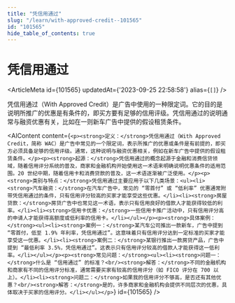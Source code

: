 ```yaml
---
title: "凭信用通过"
slug: "/learn/with-approved-credit--101565"
id: "101565"
hide_table_of_contents: true
---
```



# 凭信用通过

<ArticleMeta id={101565} updatedAt={'2023-09-25 22:58:58'} alias={`[]`} />
<div className='border-solid border-b border-t-0 my-4 border-[var(--ifm-color-gray-300)]' />

凭信用通过（With Approved Credit）是广告中使用的一种限定词。它的目的是说明所推广的优惠是有条件的，即买方要有足够的信用评级。凭信用通过的说明通常与融资优惠有关，比如在一则新车广告中提供的假设租赁条件。

<AIContent content={`<p><strong>定义：</strong>凭信用通过（With Approved Credit，简称 WAC）是广告中常见的一个限定词，表示所推广的优惠或条件是有前提的，即买方必须具备足够的信用评级。通常，这种说明与融资优惠相关，例如在新车广告中提供的假设租赁条件。</p><p><strong>起源：</strong>凭信用通过的概念起源于金融和消费信贷领域，随着信用评分系统的普及，商家和金融机构开始使用这一术语来明确说明优惠条件的适用范围。20 世纪中期，随着信用卡和消费贷款的普及，这一术语逐渐被广泛使用。</p><p><strong>类别与特点：</strong>凭信用通过主要应用于以下几类场景：<ul><li><strong>汽车融资：</strong>在汽车广告中，常见的 “零首付” 或 “低利率” 优惠通常附带凭信用通过的条件，只有信用评分较高的买家才能享受这些优惠。</li><li><strong>房屋贷款：</strong>房贷广告中也常见这一术语，表示只有信用良好的借款人才能获得较低的利率。</li><li><strong>信用卡优惠：</strong>一些信用卡推广活动中，只有信用评分高的申请人才能获得高额度或低利率的信用卡。</li></ul></p><p><strong>具体案例：</strong><ul><li><strong>案例一：</strong>某汽车公司推出一款新车，广告中提到 “零首付，低至 1.9% 年利率，凭信用通过”。这意味着只有信用评分达到一定标准的买家才能享受这一优惠。</li><li><strong>案例二：</strong>某银行推出一款房贷产品，广告中提到 “最低利率 3.5%，凭信用通过”。这表示只有信用评分较高的借款人才能获得这一低利率。</li></ul></p><p><strong>常见问题：</strong><ul><li><strong>问题一：</strong>什么是 “信用通过” 的标准？<br/><strong>解答：</strong>不同的金融机构和商家有不同的信用评分标准，通常需要买家有较高的信用评分（如 FICO 评分在 700 以上）。</li><li><strong>问题二：</strong>如果我的信用评分不够高，是否还有其他优惠？<br/><strong>解答：</strong>是的，许多商家和金融机构会提供不同层次的优惠，具体取决于买家的信用评分。</li></ul></p>`} id={101565} />
